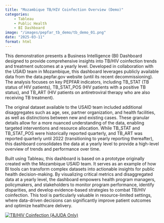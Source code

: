 ```yaml
---
title: "Mozambique TB/HIV Coinfection Overview (Demo)"
categories: 
    - Tableau
    - Public Health
    - BI Dashboard
image: "/images/pepfar_tb_demo/tb_demo_01.png"
date: "2025-03-11"
format: html
---
```


This demonstration presents a Business Intelligence (BI) Dashboard designed to provide comprehensive insights into TB/HIV coinfection trends and treatment outcomes at a yearly level. Developed in collaboration with the USAID team in Mozambique, this dashboard leverages publicly available data from the data.pepfar.gov website (until its recent decommissioning). The analysis focuses on key PEPFAR indicators, including TB_STAT (TB status of HIV patients), TB_STAT_POS (HIV patients with a positive TB status), and TB_ART (HIV patients on antiretroviral therapy who are also receiving TB treatment).

The original dataset available to the USAID team included additional disaggregates such as age, sex, partner organization, and health facilities, as well as distinctions between new and existing cases. These granular details allow for a more nuanced understanding of the data, enabling targeted interventions and resource allocation. While TB_STAT and TB_STAT_POS were historically reported quarterly, and TB_ART was reported quarterly until 2022 (transitioning to yearly reporting thereafter), this dashboard consolidates the data at a yearly level to provide a high-level overview of trends and performance over time.

Built using Tableau, this dashboard is based on a prototype originally created with the Mozambique USAID team. It serves as an example of how BI tools can transform complex datasets into actionable insights for public health decision-making. By visualizing critical metrics and disaggregated data at a yearly level, the dashboard empowers health program managers, policymakers, and stakeholders to monitor program performance, identify disparities, and develop evidence-based strategies to combat TB/HIV coinfection. This tool is particularly valuable in resource-limited settings, where data-driven decisions can significantly improve patient outcomes and optimize healthcare delivery.

::: {#viz1741687666557 .tableauPlaceholder style="position: relative"}
<noscript><a href='#'><img src="https://public.tableau.com/static/images/MY/MY3GT22D9/1_rss.png" alt="TB/HIV Coinfection (AJUDA Only) " style="border: none"/></a></noscript>

<object class="tableauViz" style="display:none;">

<param name='host_url' value='https%3A%2F%2Fpublic.tableau.com%2F' /> <param name='embed_code_version' value='3' /> <param name='path' value='shared&#47;MY3GT22D9' /> <param name='toolbar' value='yes' /><param name='static_image' value='https:&#47;&#47;public.tableau.com&#47;static&#47;images&#47;MY&#47;MY3GT22D9&#47;1.png' /> <param name='animate_transition' value='yes' /><param name='display_static_image' value='yes' /><param name='display_spinner' value='yes' /><param name='display_overlay' value='yes' /><param name='display_count' value='yes' /><param name='language' value='en-GB' /><param name='filter' value='publish=yes' />

</object>
:::

```{=html}
    <script type='text/javascript'>                    
    var divElement = document.getElementById('viz1741687666557');                    
    var vizElement = divElement.getElementsByTagName('object')[0]; 
    
    
    var targetWidth = 800; // Set your target width
    var originalWidth = 1600; // Original width
    var originalHeight = 3227; // Original height
        
    // Calculate scale ratio
    var scaleRatio = targetWidth / originalWidth;
    
    // Apply scale transformation
    vizElement.style.transform = 'scale(' + scaleRatio + ')';
    vizElement.style.transformOrigin = 'top left'; // Keep the scaling aligned to the top left
    vizElement.style.width = originalWidth + 'px'; // Maintain original width
    vizElement.style.height = originalHeight + 'px'; // Maintain original height
    vizElement.style.overflow = 'hidden'; // Hide any overflow    
                    
    
    var scriptElement = document.createElement('script');                    
    scriptElement.src = 'https://public.tableau.com/javascripts/api/viz_v1.js';                                  vizElement.parentNode.insertBefore(scriptElement, vizElement);                
    
    </script>
```
